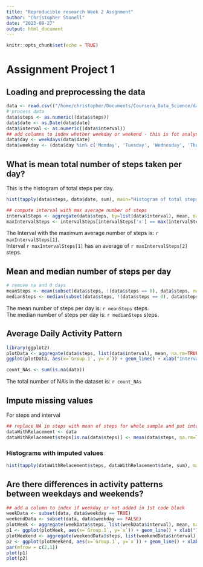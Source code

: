```yaml
---
title: "Reproducible research Week 2 Assgnment"
author: "Christopher Stonell"
date: "2023-09-27"
output: html_document
---
```


```r
knitr::opts_chunk$set(echo = TRUE)
```
# Assignment Project 1  
## Loading and preprocessing the data  
```r
data <- read.csv(("/home/christopher/Documents/Coursera_Data_Science/datasciencecoursera/reproducible-reseaarch/week2/activity.csv"))
# process data
data$steps <- as.numeric((data$steps))
data$date <- as.Date(data$date)
data$interval <- as.numeric((data$interval))
## add columns to index whether weekday or weekend - this is fot analyses at end project.
data$day <- weekdays(data$date)
data$weekday <- (data$day %in% c('Monday', 'Tuesday', 'Wednesday', 'Thursday', 'Friday'))
```

## What is mean total number of steps taken per day?
This is the histogram of total steps per day.  

```r
hist(tapply(data$steps, data$date, sum), main="Histogram of total steps/day", xlab = deparse1(substitute(data$date)))
```

``` r
## compute interval with max average number of steps
intervalSteps <- aggregate(data$steps, by=list(data$interval), mean, na.rm=TRUE)
maxIntervalSteps <- intervalSteps[intervalSteps['x'] == max(intervalSteps['x']),]
```
The Interval with the maximum average number of steps is: `r maxIntervalSteps[1]`.  
Interval `r maxIntervalSteps[1]` has an average of `r maxIntervalSteps[2]` steps.

## Mean and median number of steps per day

```r
# remove na and 0 days
meanSteps <- mean(subset(data$steps, !(data$steps == 0), data$steps, na.rm = TRUE))
medianSteps <- median(subset(data$steps, !(data$steps == 0), data$steps, na.rm = TRUE))
```

The mean number of steps per day is: `r meanSteps` steps.  
The median number of steps per day is: `r medianSteps` steps.  

## Average Daily Activity Pattern

```r
library(ggplot2)
plotData <- aggregate(data$steps, list(data$interval), mean, na.rm=TRUE)
ggplot(plotData, aes(x=`Group.1`, y=`x`)) + geom_line() + xlab("Interval") + ylab("Average Steps")
```

```r
count_NAs <- sum(is.na(data))

```

The total number of NA's in the dataset is: `r count_NAs`  
  
## Impute missing values
For steps and interval
```r
## replace NA in steps with mean of steps for whole sample and put into new dataset
dataWithRelacement <- data
dataWithRelacement$steps[is.na(data$steps)] <- mean(data$steps, na.rm=TRUE)
```

### Histograms with imputed values

```r
hist(tapply(dataWithRelacement$steps, dataWithRelacement$date, sum), main="Histogram of total steps/day (NA replaced by mean)", xlab = deparse1(substitute(dataWithRelacement$date)))
```

## Are there differences in activity patterns between weekdays and weekends?
```r
## add a column to index if weekday or not added in 1st code block
weekData <- subset(data, data$weekday == TRUE)
weekendData <- subset(data, data$weekday == FALSE)
plotWeek <- aggregate(weekData$steps, list(weekData$interval), mean, na.rm=TRUE)
p1 <- ggplot(plotWeek, aes(x=`Group.1`, y=`x`)) + geom_line() + xlab("Interval") + ylab("Average Steps") + ggtitle("Weekday activity (mean steps by interval)")
plotWeekend <- aggregate(weekendData$steps, list(weekendData$interval), mean, na.rm=TRUE)
p2 <- ggplot(plotWeekend, aes(x=`Group.1`, y=`x`)) + geom_line() + xlab("Interval") + ylab("Average Steps") + ggtitle("Weekend activity (mean steps by interval)")
par(mfrow = c(2,1))
plot(p1)
plot(p2)
```

